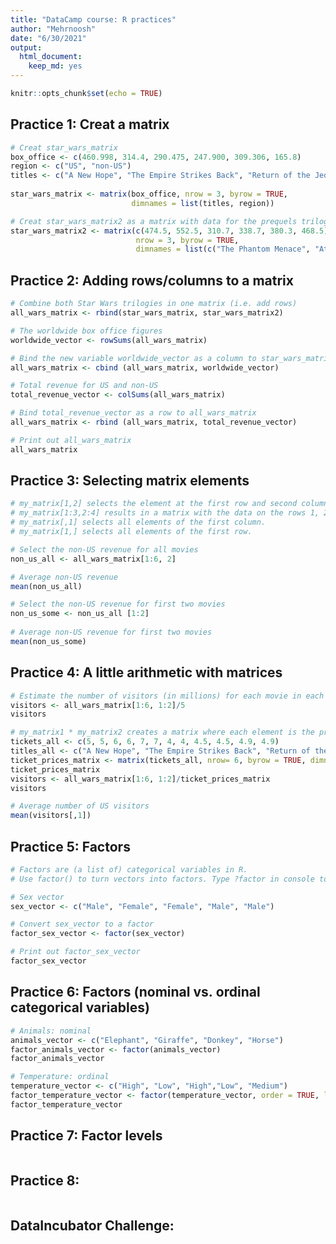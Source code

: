 ```yaml
---
title: "DataCamp course: R practices"
author: "Mehrnoosh"
date: "6/30/2021"
output: 
  html_document: 
    keep_md: yes
---
```


```r
knitr::opts_chunk$set(echo = TRUE)
```


## Practice 1: Creat a matrix
```r
# Creat star_wars_matrix
box_office <- c(460.998, 314.4, 290.475, 247.900, 309.306, 165.8)
region <- c("US", "non-US")
titles <- c("A New Hope", "The Empire Strikes Back", "Return of the Jedi")
               
star_wars_matrix <- matrix(box_office, nrow = 3, byrow = TRUE,
                           dimnames = list(titles, region))

# Creat star_wars_matrix2 as a matrix with data for the prequels trilogy
star_wars_matrix2 <- matrix(c(474.5, 552.5, 310.7, 338.7, 380.3, 468.5),
                            nrow = 3, byrow = TRUE, 
                            dimnames = list(c("The Phantom Menace", "Attack of the Clones", "Revenge of the Sith"), region))
```

## Practice 2: Adding rows/columns to a matrix
```r
# Combine both Star Wars trilogies in one matrix (i.e. add rows)
all_wars_matrix <- rbind(star_wars_matrix, star_wars_matrix2)

# The worldwide box office figures
worldwide_vector <- rowSums(all_wars_matrix)

# Bind the new variable worldwide_vector as a column to star_wars_matrix
all_wars_matrix <- cbind (all_wars_matrix, worldwide_vector)

# Total revenue for US and non-US
total_revenue_vector <- colSums(all_wars_matrix)

# Bind total_revenue_vector as a row to all_wars_matrix
all_wars_matrix <- rbind (all_wars_matrix, total_revenue_vector)

# Print out all_wars_matrix
all_wars_matrix
```

## Practice 3: Selecting matrix elements
```r
# my_matrix[1,2] selects the element at the first row and second column.
# my_matrix[1:3,2:4] results in a matrix with the data on the rows 1, 2, 3 and columns 2, 3, 4.
# my_matrix[,1] selects all elements of the first column.
# my_matrix[1,] selects all elements of the first row.

# Select the non-US revenue for all movies
non_us_all <- all_wars_matrix[1:6, 2]

# Average non-US revenue
mean(non_us_all)

# Select the non-US revenue for first two movies
non_us_some <- non_us_all [1:2]
  
# Average non-US revenue for first two movies
mean(non_us_some)
```

## Practice 4: A little arithmetic with matrices
```r
# Estimate the number of visitors (in millions) for each movie in each geographical area, given a ticket costs $5.
visitors <- all_wars_matrix[1:6, 1:2]/5
visitors

# my_matrix1 * my_matrix2 creates a matrix where each element is the product of the corresponding elements in my_matrix1 and my_matrix2. This is not the standard matrix multiplication for which you should use %*% in R.
tickets_all <- c(5, 5, 6, 6, 7, 7, 4, 4, 4.5, 4.5, 4.9, 4.9)
titles_all <- c("A New Hope", "The Empire Strikes Back", "Return of the Jedi","The Phantom Menace", "Attack of the Clones", "Revenge of the Sith")
ticket_prices_matrix <- matrix(tickets_all, nrow= 6, byrow = TRUE, dimnames = list(titles_all, region))
ticket_prices_matrix
visitors <- all_wars_matrix[1:6, 1:2]/ticket_prices_matrix
visitors

# Average number of US visitors
mean(visitors[,1])

```


## Practice 5: Factors
```r
# Factors are (a list of) categorical variables in R.
# Use factor() to turn vectors into factors. Type ?factor in console to learn more.

# Sex vector
sex_vector <- c("Male", "Female", "Female", "Male", "Male")

# Convert sex_vector to a factor
factor_sex_vector <- factor(sex_vector)

# Print out factor_sex_vector
factor_sex_vector
```

## Practice 6: Factors (nominal vs. ordinal categorical variables)
```r
# Animals: nominal
animals_vector <- c("Elephant", "Giraffe", "Donkey", "Horse")
factor_animals_vector <- factor(animals_vector)
factor_animals_vector

# Temperature: ordinal
temperature_vector <- c("High", "Low", "High","Low", "Medium")
factor_temperature_vector <- factor(temperature_vector, order = TRUE, levels = c("Low", "Medium", "High"))
factor_temperature_vector
```

## Practice 7: Factor levels
```r

```

## Practice 8:
```r

```



## DataIncubator Challenge:
```r

```